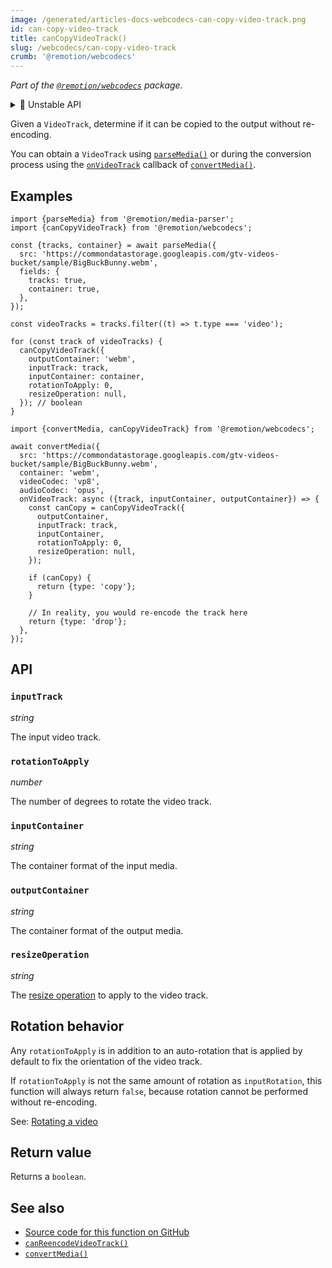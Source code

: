 ```yaml
---
image: /generated/articles-docs-webcodecs-can-copy-video-track.png
id: can-copy-video-track
title: canCopyVideoTrack()
slug: /webcodecs/can-copy-video-track
crumb: '@remotion/webcodecs'
---
```


_Part of the [`@remotion/webcodecs`](/docs/webcodecs) package._


<details>
  <summary>🚧 Unstable API</summary>
  <UnstableDisclaimer />
</details>

Given a `VideoTrack`, determine if it can be copied to the output without re-encoding.

You can obtain a `VideoTrack` using [`parseMedia()`](/docs/media-parser/parse-media) or during the conversion process using the [`onVideoTrack`](/docs/webcodecs/convert-media#onvideotrack) callback of [`convertMedia()`](/docs/webcodecs/convert-media).

## Examples

```tsx twoslash title="Check if a video tracks can be copied"
import {parseMedia} from '@remotion/media-parser';
import {canCopyVideoTrack} from '@remotion/webcodecs';

const {tracks, container} = await parseMedia({
  src: 'https://commondatastorage.googleapis.com/gtv-videos-bucket/sample/BigBuckBunny.webm',
  fields: {
    tracks: true,
    container: true,
  },
});

const videoTracks = tracks.filter((t) => t.type === 'video');

for (const track of videoTracks) {
  canCopyVideoTrack({
    outputContainer: 'webm',
    inputTrack: track,
    inputContainer: container,
    rotationToApply: 0,
    resizeOperation: null,
  }); // boolean
}
```

```tsx twoslash title="Copy a video track to VP8, otherwise drop it"
import {convertMedia, canCopyVideoTrack} from '@remotion/webcodecs';

await convertMedia({
  src: 'https://commondatastorage.googleapis.com/gtv-videos-bucket/sample/BigBuckBunny.webm',
  container: 'webm',
  videoCodec: 'vp8',
  audioCodec: 'opus',
  onVideoTrack: async ({track, inputContainer, outputContainer}) => {
    const canCopy = canCopyVideoTrack({
      outputContainer,
      inputTrack: track,
      inputContainer,
      rotationToApply: 0,
      resizeOperation: null,
    });

    if (canCopy) {
      return {type: 'copy'};
    }

    // In reality, you would re-encode the track here
    return {type: 'drop'};
  },
});
```

## API

### `inputTrack`

_string_ <TsType type="VideoTrack" source="@remotion/media-parser" />

The input video track.

### `rotationToApply`

_number_

The number of degrees to rotate the video track.

### `inputContainer`

_string_ <TsType type="MediaParserContainer" source="@remotion/media-parser" />

The container format of the input media.

### `outputContainer`

_string_ <TsType type="ConvertMediaContainer" source="@remotion/webcodecs" />

The container format of the output media.

### `resizeOperation`

_string_ <TsType type="ResizeOperation" source="@remotion/webcodecs" />

The [resize operation](/docs/webcodecs/resize-a-video) to apply to the video track.

## Rotation behavior

Any `rotationToApply` is in addition to an auto-rotation that is applied by default to fix the orientation of the video track.

If `rotationToApply` is not the same amount of rotation as `inputRotation`, this function will always return `false`, because rotation cannot be performed without re-encoding.

See: [Rotating a video](/docs/webcodecs/rotate-a-video)

## Return value

Returns a `boolean`.

## See also

- [Source code for this function on GitHub](https://github.com/remotion-dev/remotion/blob/main/packages/webcodecs/src/can-copy-video-track.ts)
- [`canReencodeVideoTrack()`](/docs/webcodecs/can-reencode-video-track)
- [`convertMedia()`](/docs/webcodecs/convert-media)
